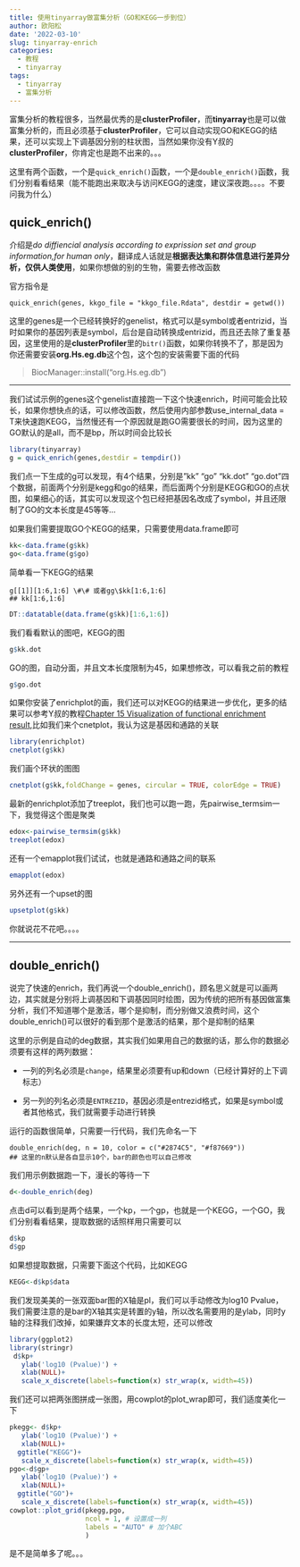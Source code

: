 ```yaml
---
title: 使用tinyarray做富集分析（GO和KEGG一步到位）
author: 欧阳松
date: '2022-03-10'
slug: tinyarray-enrich
categories:
  - 教程
  - tinyarray
tags:
  - tinyarray
  - 富集分析
---
```


富集分析的教程很多，当然最优秀的是**clusterProfiler**，而**tinyarray**也是可以做富集分析的，而且必须基于**clusterProfiler**，它可以自动实现GO和KEGG的结果，还可以实现上下调基因分别的柱状图，当然如果你没有Y叔的**clusterProfiler**，你肯定也是跑不出来的。。。

这里有两个函数，一个是`quick_enrich()`函数，一个是`double_enrich()`函数，我们分别看看结果（能不能跑出来取决与访问KEGG的速度，建议深夜跑。。。。不要问我为什么）

## quick_enrich()

介绍是*do diffiencial analysis according to exprission set and group information,for human only*，翻译成人话就是**根据表达集和群体信息进行差异分析，仅供人类使用**，如果你想做的别的生物，需要去修改函数

官方指令是

    quick_enrich(genes, kkgo_file = "kkgo_file.Rdata", destdir = getwd())

这里的genes是一个已经转换好的genelist，格式可以是symbol或者entrizid，当时如果你的基因列表是symbol，后台是自动转换成entrizid，而且还去除了重复基因，这里使用的是**clusterProfiler**里的`bitr()`函数，如果你转换不了，那是因为你还需要安装**org.Hs.eg.db**这个包，这个包的安装需要下面的代码

> BiocManager::install("org.Hs.eg.db")

------------------------------------------------------------------------

我们试试示例的genes这个genelist直接跑一下这个快速enrich，时间可能会比较长，如果你想快点的话，可以修改函数，然后使用内部参数use_internal_data = T来快速跑KEGG，当然慢还有一个原因就是跑GO需要很长的时间，因为这里的GO默认的是all，而不是bp，所以时间会比较长

```r
library(tinyarray)
g = quick_enrich(genes,destdir = tempdir())
```

我们点一下生成的g可以发现，有4个结果，分别是"kk" "go" "kk.dot" "go.dot"四个数据，前面两个分别是kegg和go的结果，而后面两个分别是KEGG和GO的点状图，如果细心的话，其实可以发现这个包已经把基因名改成了symbol，并且还限制了GO的文本长度是45等等...

如果我们需要提取GO个KEGG的结果，只需要使用data.frame即可

```r
kk<-data.frame(g$kk)
go<-data.frame(g$go)
```

简单看一下KEGG的结果

    g[[1]][1:6,1:6] \#\# 或者gg\$kk[1:6,1:6]
    ## kk[1:6,1:6]

```r
DT::datatable(data.frame(g$kk)[1:6,1:6])
```

我们看看默认的图吧，KEGG的图

```r
g$kk.dot
```

GO的图，自动分面，并且文本长度限制为45，如果想修改，可以看我之前的教程

```r
g$go.dot
```

如果你安装了enrichplot的画，我们还可以对KEGG的结果进一步优化，更多的结果可以参考Y叔的教程[Chapter 15 Visualization of functional enrichment result](https://yulab-smu.top/biomedical-knowledge-mining-book/enrichplot.html),比如我们来个cnetplot，我认为这是基因和通路的关联

```r
library(enrichplot)
cnetplot(g$kk)
```

我们画个环状的图图

```r
cnetplot(g$kk,foldChange = genes, circular = TRUE, colorEdge = TRUE)
```

最新的enrichplot添加了treeplot，我们也可以跑一跑，先pairwise_termsim一下，我觉得这个图是聚类

```r
edox<-pairwise_termsim(g$kk)
treeplot(edox)
```

还有一个emapplot我们试试，也就是通路和通路之间的联系

```r
emapplot(edox)
```

另外还有一个upset的图

```r
upsetplot(g$kk)
```

你就说花不花吧。。。。

---

## double_enrich()

说完了快速的enrich，我们再说一个double_enrich()，顾名思义就是可以画两边，其实就是分别将上调基因和下调基因同时绘图，因为传统的把所有基因做富集分析，我们不知道哪个是激活，哪个是抑制，而分别做又浪费时间，这个double_enrich()可以很好的看到那个是激活的结果，那个是抑制的结果

这里的示例是自动的deg数据，其实我们如果用自己的数据的话，那么你的数据必须要有这样的两列数据：

-   一列的列名必须是`change`，结果里必须要有up和down（已经计算好的上下调标志）

-   另一列的列名必须是`ENTREZID`，基因必须是entrezid格式，如果是symbol或者其他格式，我们就需要手动进行转换

运行的函数很简单，只需要一行代码，我们先命名一下

    double_enrich(deg, n = 10, color = c("#2874C5", "#f87669"))
    ## 这里的n默认是各自显示10个，bar的颜色也可以自己修改

我们用示例数据跑一下，漫长的等待一下

```r
d<-double_enrich(deg)
```

点击d可以看到是两个结果，一个kp，一个gp，也就是一个KEGG，一个GO，我们分别看看结果，提取数据的话照样用只需要可以

```r
d$kp
d$gp
```

如果想提取数据，只需要下面这个代码，比如KEGG

```r
KEGG<-d$kp$data
```

我们发现美美的一张双面bar图的X轴是pl，我们可以手动修改为log10 Pvalue，我们需要注意的是bar的X轴其实是转置的y轴，所以改名需要用的是ylab，同时y轴的注释我们改掉，如果嫌弃文本的长度太短，还可以修改

```r
library(ggplot2)
library(stringr)
 d$kp+
   ylab('log10 (Pvalue)') +
   xlab(NULL)+
   scale_x_discrete(labels=function(x) str_wrap(x, width=45))
```

我们还可以把两张图拼成一张图，用cowplot的plot_wrap即可，我们适度美化一下

```r
pkegg<- d$kp+
   ylab('log10 (Pvalue)') +
   xlab(NULL)+
  ggtitle("KEGG")+
   scale_x_discrete(labels=function(x) str_wrap(x, width=45))
pgo<-d$gp+
   ylab('log10 (Pvalue)') +
   xlab(NULL)+
  ggtitle("GO")+
   scale_x_discrete(labels=function(x) str_wrap(x, width=45))
cowplot::plot_grid(pkegg,pgo,
                   ncol = 1, # 设置成一列
                   labels = "AUTO" # 加个ABC
                   )
```

是不是简单多了呢。。。
